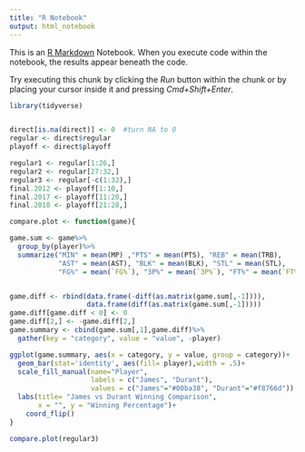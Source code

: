 ```yaml
---
title: "R Notebook"
output: html_notebook
---
```


This is an [R Markdown](http://rmarkdown.rstudio.com) Notebook. When you execute code within the notebook, the results appear beneath the code. 

Try executing this chunk by clicking the *Run* button within the chunk or by placing your cursor inside it and pressing *Cmd+Shift+Enter*. 

```r
library(tidyverse)


direct[is.na(direct)] <- 0  #turn NA to 0
regular <- direct$regular
playoff <- direct$playoff

regular1 <- regular[1:26,]
regular2 <- regular[27:32,]
regular3 <- regular[-c(1:32),]
final.2012 <- playoff[1:10,]
final.2017 <- playoff[11:20,]
final.2018 <- playoff[21:28,]

compare.plot <- function(game){

game.sum <- game%>%
  group_by(player)%>%
  summarize("MIN" = mean(MP) ,"PTS" = mean(PTS), "REB" = mean(TRB),
            "AST" = mean(AST), "BLK" = mean(BLK), "STL" = mean(STL), 
            "FG%" = mean(`FG%`), "3P%" = mean(`3P%`), "FT%" = mean(`FT%`))


game.diff <- rbind(data.frame(-diff(as.matrix(game.sum[,-1]))),
                   data.frame(diff(as.matrix(game.sum[,-1]))))
game.diff[game.diff < 0] <- 0 
game.diff[2,] <- -game.diff[2,]
game.summary <- cbind(game.sum[,1],game.diff)%>%
  gather(key = "category", value = "value", -player)

ggplot(game.summary, aes(x = category, y = value, group = category))+
  geom_bar(stat='identity', aes(fill= player),width = .5)+
  scale_fill_manual(name="Player", 
                    labels = c("James", "Durant"), 
                    values = c("James"="#00ba38", "Durant"="#f8766d")) + 
  labs(title= "James vs Durant Winning Comparison",
       x = "", y = "Winning Percentage")+
    coord_flip()
}

compare.plot(regular3)
```
